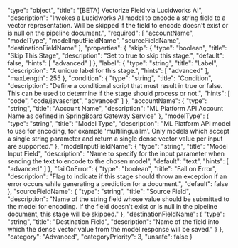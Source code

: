   "type": "object",
  "title": "[BETA] Vectorize Field via Lucidworks AI",
  "description": "Invokes a Lucidworks AI model to encode a string field to a vector representation. Will be skipped if the field to encode doesn't exist or is null on the pipeline document.",
  "required": [
    "accountName",
    "modelType",
    "modelInputFieldName",
    "sourceFieldName",
    "destinationFieldName"
  ],
  "properties": {
    "skip": {
      "type": "boolean",
      "title": "Skip This Stage",
      "description": "Set to true to skip this stage.",
      "default": false,
      "hints": [
        "advanced"
      ]
    },
    "label": {
      "type": "string",
      "title": "Label",
      "description": "A unique label for this stage.",
      "hints": [
        "advanced"
      ],
      "maxLength": 255
    },
    "condition": {
      "type": "string",
      "title": "Condition",
      "description": "Define a conditional script that must result in true or false. This can be used to determine if the stage should process or not.",
      "hints": [
        "code",
        "code/javascript",
        "advanced"
      ]
    },
    "accountName": {
      "type": "string",
      "title": "Account Name",
      "description": "ML Platform API Account Name as defined in SpringBoard Gateway Service"
    },
    "modelType": {
      "type": "string",
      "title": "Model Type",
      "description": "ML Platform API model to use for encoding, for example 'multilinguallm'. Only models which accept a single string parameter and return a single dense vector value per input are supported."
    },
    "modelInputFieldName": {
      "type": "string",
      "title": "Model Input Field",
      "description": "Name to specify for the input parameter when sending the text to encode to the chosen model",
      "default": "text",
      "hints": [
        "advanced"
      ]
    },
    "failOnError": {
      "type": "boolean",
      "title": "Fail on Error",
      "description": "Flag to indicate if this stage should throw an exception if an error occurs while generating a prediction for a document.",
      "default": false
    },
    "sourceFieldName": {
      "type": "string",
      "title": "Source Field",
      "description": "Name of the string field whose value should be submitted to the model for encoding. If the field doesn't exist or is null in the pipeline document, this stage will be skipped."
    },
    "destinationFieldName": {
      "type": "string",
      "title": "Destination Field",
      "description": "Name of the field into which the dense vector value from the model response will be saved."
    }
  },
  "category": "Advanced",
  "categoryPriority": 3,
  "unsafe": false
}

